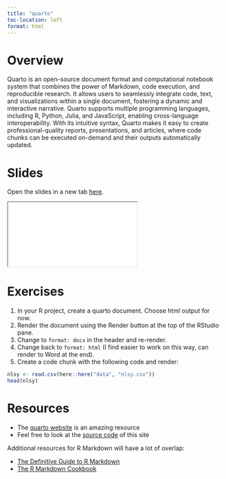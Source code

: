 ```yaml
---
title: "quarto"
toc-location: left
format: html
---
```


# Overview

Quarto is an open-source document format and computational notebook system that combines the power of Markdown, code execution, and reproducible research. It allows users to seamlessly integrate code, text, and visualizations within a single document, fostering a dynamic and interactive narrative. Quarto supports multiple programming languages, including R, Python, Julia, and JavaScript, enabling cross-language interoperability. With its intuitive syntax, Quarto makes it easy to create professional-quality reports, presentations, and articles, where code chunks can be executed on-demand and their outputs automatically updated.

# Slides
Open the slides in a new tab [here](slides/quarto.html){target="_blank"}.

<div>
```{=html}
<iframe class="slide-deck" src="slides/quarto.html"></iframe>
```
</div>

# Exercises

1. In your R project, create a quarto document. Choose html output for now.
2. Render the document using the Render button at the top of the RStudio pane.
3. Change to `format: docx` in the header and re-render.
4. Change back to `format: html` (I find easier to work on this way, can render to Word at the end).
5. Create a code chunk with the following code and render:
```r
nlsy <- read.csv(here::here("data", "nlsy.csv"))
head(nlsy)
```

# Resources

- The [quarto website](https://quarto.org/docs/guide/) is an amazing resource
- Feel free to look at the [source code](https://github.com/louisahsmith/reproducible-epi-workshop) of this site

Additional resources for R Markdown will have a lot of overlap:

-   [The Definitive Guide to R Markdown](https://bookdown.org/yihui/rmarkdown/)
-   [The R Markdown Cookbook](https://bookdown.org/yihui/rmarkdown-cookbook/)